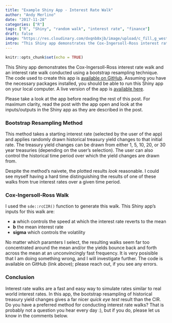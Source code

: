 ```yaml
---
title: "Example Shiny App - Interest Rate Walk"
author: "Andy Merlino"
date: "2017-11-28"
categories: ["R"]
tags: ["R", "Shiny", "random walk", "interest rate", "finance"]
draft: false
image: "https://res.cloudinary.com/dxqnb8xjb/image/upload/c_fill,g_west,h_400,w_400/v1511880608/interest-rate-walk_e2ognm.png"
intro: "This Shiny app demonstrates the Cox-Ingersoll-Ross interest rate walk and an interest rate walk conducted using a bootstrap resampling technique.  The code used to create this app is available on GitHub. Assuming you have the necessary packages installed, you should be able to run this Shiny app on your local computer.  A live version of the app is also available."
---
```


```r
knitr::opts_chunk$set(echo = TRUE)
```

This Shiny app demonstrates the Cox-Ingersoll-Ross interest rate walk and an interest rate walk conducted using a bootstrap resampling technique.  The code used to create this app is [available on GitHub](https://github.com/Tychobra/shiny-insurance-examples/tree/master/interest-rate-walk). Assuming you have the necessary packages installed, you should be able to run this Shiny app on your local computer.  A live version of the app is [available here](https://tychobra.shinyapps.io/interest-rate-walk/).  

Please take a look at the app before reading the rest of this post.  For maximum clarity, read the post with the app open and look at the inputs/outputs in the Shiny app as they are described in the post. 

### Bootstrap Resampling Method

This method takes a starting interest rate (selected by the user of the app) and applies randomly drawn historical treasury yield changes to that initial rate.  The treasury yield changes can be drawn from either 1, 5, 10, 20, or 30 year treasuries (depending on the user's selection).  The user can also control the historical time period over which the yield changes are drawn from.

Despite the method's naivete, the plotted results _look_ reasonable.  I could see myself having a hard time distinguishing the results of one of these walks from true interest rates over a given time period.

### Cox-Ingersoll-Ross Walk

I used the `sde::rcCIR()` function to generate this walk.  This Shiny app's inputs for this walk are:

* __a__ which controls the speed at which the interest rate reverts to the mean
* __b__ the mean interest rate
* __sigma__ which controls the volatility

No matter which paramters I select, the resulting walks seem far too concentrated around the mean and/or the yields bounce back and forth across the mean at an unconvincingly fast frequency.  It is very posisible that I am doing something wrong, and I will investigate further.  The code is available on GitHub (link above); please reach out, if you see any errors.

### Conclusion

Interest rate walks are a fast and easy way to simulate rates similar to real world interest rates.  In this app, the bootstrap resampling of historical treasury yield changes gives a far nicer _quick eye test_ result than the CIR.  Do you have a preferred method for conducting interest rate walks?  That is probably not a question you hear every day :), but if you do, please let us know in the comments below.
